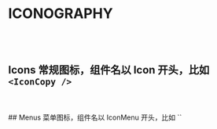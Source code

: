 

<Meta title="Iconography" />

# ICONOGRAPHY

<br />
<br />

## Icons 常规图标，组件名以 Icon 开头，比如 `<IconCopy />`

<IconGallery>
  <IconItem name="Copy">
    <IconCopy />
  </IconItem>
  <IconItem name="Like">
    <IconLike />
  </IconItem>
  <IconItem name="Dislike">
    <IconDislike />
  </IconItem>
</IconGallery>

<br />
<br />
## Menus 菜单图标，组件名以 IconMenu 开头，比如 `<IconMenuAgent />`

<IconGallery>
  <IconItem name="Agent">
    <IconMenuAgent />
  </IconItem>
  <IconItem name="Credential">
    <IconMenuCredential />
  </IconItem>
  <IconItem name="Dashboard">
    <IconMenuDashboard />
  </IconItem>
  <IconItem name="Home">
    <IconMenuHome />
  </IconItem>
  <IconItem name="Integration">
    <IconMenuIntegration />
  </IconItem>
  <IconItem name="Log">
    <IconMenuLog />
  </IconItem>
  <IconItem name="Plan">
    <IconMenuPlan />
  </IconItem>
  <IconItem name="Template">
    <IconMenuTemplate />
  </IconItem>
  <IconItem name="Workflow">
    <IconMenuWorkflow />
  </IconItem>
</IconGallery>
